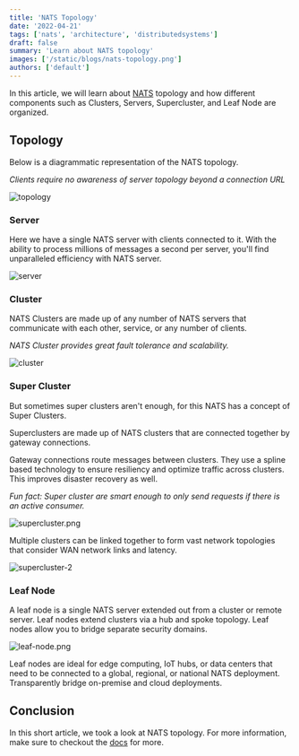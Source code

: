 ```yaml
---
title: 'NATS Topology'
date: '2022-04-21'
tags: ['nats', 'architecture', 'distributedsystems']
draft: false
summary: 'Learn about NATS topology'
images: ['/static/blogs/nats-topology.png']
authors: ['default']
---
```


In this article, we will learn about [NATS](https://nats.io) topology and how different components such as Clusters, Servers, Supercluster, and Leaf Node are organized.

## Topology

Below is a diagrammatic representation of the NATS topology.

_Clients require no awareness of server topology beyond a connection URL_

![topology](https://dev-to-uploads.s3.amazonaws.com/uploads/articles/vm6dl9z6sbcy65lq0du3.png)

### Server

Here we have a single NATS server with clients connected to it. With the ability to process millions of messages a second per server, you'll find unparalleled efficiency with NATS server.

![server](https://dev-to-uploads.s3.amazonaws.com/uploads/articles/ue15bnhefg2jw8yplnbt.png)

### Cluster

NATS Clusters are made up of any number of NATS servers that communicate with each other, service, or any number of clients.

_NATS Cluster provides great fault tolerance and scalability._

![cluster](https://dev-to-uploads.s3.amazonaws.com/uploads/articles/v92thyj7mcfszh1hkabw.png)

### Super Cluster

But sometimes super clusters aren't enough, for this NATS has a concept of Super Clusters.

Superclusters are made up of NATS clusters that are connected together by gateway connections.

Gateway connections route messages between clusters. They use a spline based technology to ensure resiliency and optimize traffic across clusters. This improves disaster recovery as well.

_Fun fact: Super cluster are smart enough to only send requests if there is an active consumer._

![supercluster.png](https://dev-to-uploads.s3.amazonaws.com/uploads/articles/wl9eboiwtudkn3pvdpxt.png)

Multiple clusters can be linked together to form vast network topologies that consider WAN network links and latency.

![supercluster-2](https://dev-to-uploads.s3.amazonaws.com/uploads/articles/b9htq9xss5idlr5fkpzp.png)

### Leaf Node

A leaf node is a single NATS server extended out from a cluster or remote server. Leaf nodes extend clusters via a hub and spoke topology. Leaf nodes allow you to bridge separate security domains.

![leaf-node.png](https://dev-to-uploads.s3.amazonaws.com/uploads/articles/u9asnga64vn5t6teob41.png)

Leaf nodes are ideal for edge computing, IoT hubs, or data centers that need to be connected to a global, regional, or national NATS deployment. Transparently bridge on-premise and cloud deployments.

## Conclusion

In this short article, we took a look at NATS topology. For more information, make sure to checkout the [docs](https://docs.nats.io/) for more.
